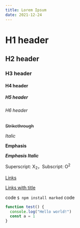 ```yaml
---
title: Lorem Ipsum
date: 2021-12-24
---
```


# H1 header

## H2 header

### H3 header

#### H4 header

##### H5 header

###### H6 header

~~Strikethrough~~

_Italic_

**Emphasis**

**_Emphasis Italic_**

Superscript: X<sub>2</sub>，Subscript: O<sup>2</sup>

[Links](http://localhost/)

[Links with title](http://localhost/ "link title")

code `$ npm install marked` code

```javascript /test()/ {1,2}
function test() {
  console.log("Hello world!")
  const a = 1
}
```
